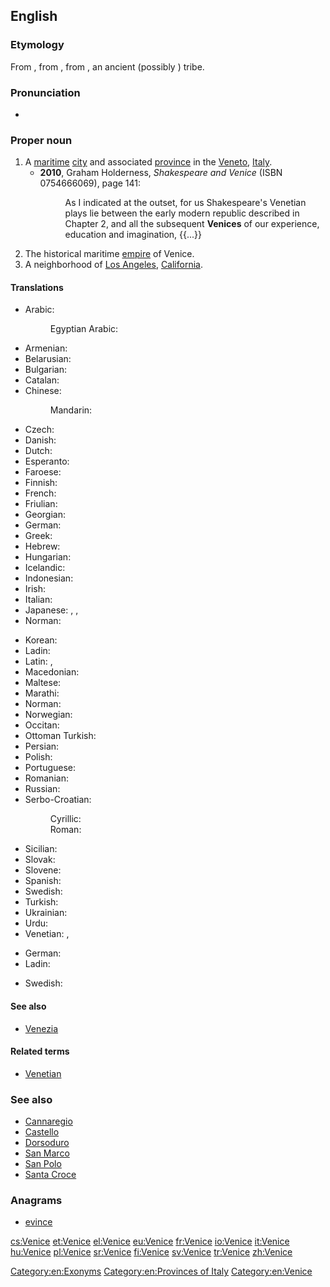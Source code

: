 ==English==
{{wikipedia}}

===Etymology===
From {{etyl|it|en}}, from {{etyl|ML.|en}} {{term|Venetia|lang=la}}, from {{etyl|la|en}} {{term|Veneti|lang=la}}, an ancient (possibly {{etyl|xil|en}}) tribe.

===Pronunciation===
* {{IPA|/ˈvɛnɪs/|lang=en}}

===Proper noun===
{{en-proper noun|s}}

# A [[maritime]] [[city]] and associated [[province]] in the [[Veneto]], [[Italy]].
#* '''2010''', Graham Holderness, ''Shakespeare and Venice'' (ISBN 0754666069), page 141:
#*: As I indicated at the outset, for us Shakespeare's Venetian plays lie between the early modern republic described in Chapter 2, and all the subsequent '''Venices''' of our experience, education and imagination, {{...}}
# The historical maritime [[empire]] of Venice.
# A neighborhood of [[Los Angeles]], [[California]].

====Translations====
{{trans-top|city and province in Italy}}
* Arabic: {{t|ar|اَلْبُنْدُقِيَّة|f}}
*: Egyptian Arabic: {{t|arz|فينيسيا|f|tr=vinesya}}
* Armenian: {{t|hy|Վենետիկ}}
* Belarusian: {{t|be|Вене́цыя|f}}
* Bulgarian: {{t|bg|Вене́ция|f}}
* Catalan: {{t|ca|Venècia|f}}
* Chinese:
*: Mandarin: {{t+|cmn|威尼斯|tr=Wēinísī|sc=Hani}}
* Czech: {{t+|cs|Benátky|f-p}}
* Danish: {{t+|da|Venedig}}
* Dutch: {{t+|nl|Venetië}}
* Esperanto: {{t|eo|Venecio}}
* Faroese: {{t|fo|Venesia}}
* Finnish: {{t+|fi|Venetsia}}
* French: {{t+|fr|Venise|f}}
* Friulian: {{t|fur|Vignesie|f}}
* Georgian: {{t|ka|ვენეცია|sc=Geor}}
* German: {{t+|de|Venedig|n}}
* Greek: {{t+|el|Βενετία|f}}
* Hebrew: {{t|he|ונציה|tr=Venetsia}}
* Hungarian: {{t+|hu|Velence}}
* Icelandic: {{t|is|Feneyjar|f-p}}
* Indonesian: {{t|id|Venesia}}
* Irish: {{t|ga|Veinéis|f}}
* Italian: {{t+|it|Venezia|f}}
* Japanese: {{t|ja|ヴェネツィア|tr=Venetsia}}, {{t|ja|ヴェニス|tr=Venisu}}, {{t|ja|ベネチア|tr=Benechia|sc=Jpan}}
* Norman: {{t|nrf|V'nise|f}}
{{trans-mid}}
* Korean: {{t|ko|베니스|tr=beniseu}}
* Ladin: {{t|lld|Unieja}}
* Latin: {{t|la|Venetiae|f-p}}, {{t|la|Venetia|f}}
* Macedonian: {{t|mk|Вене́ција|f}}
* Maltese: {{t|mt|Venezja}}
* Marathi: {{t|mr|व्हेनीस|m|n|tr=vhenīsa|sc=Deva}}
* Norman: {{t|nrf|Venise|f}}
* Norwegian: {{t|no|Venezia}}
* Occitan: {{t|oc|Venècia}}
* Ottoman Turkish: {{t|ota|وندیك|tr=Venedik}}
* Persian: {{t+|fa|ونیز|tr=Veniz|sc=fa-Arab}}
* Polish: {{t+|pl|Wenecja|f}}
* Portuguese: {{t+|pt|Veneza}}
* Romanian: {{t|ro|Veneția}}
* Russian: {{t|ru|Вене́ция|f}}
* Serbo-Croatian:
*: Cyrillic: {{t|sh|Венеција|f|sc=Cyrl}}
*: Roman: {{t+|sh|Venecija|f}}
* Sicilian: {{t|scn|Vinezzia|f}}
* Slovak: {{t|sk|Benátky|f-p}}
* Slovene: {{t|sl|Benétke|f-p}}
* Spanish: {{t+|es|Venecia|f}}
* Swedish: {{t+|sv|Venedig}}
* Turkish: {{t+|tr|Venedik}}
* Ukrainian: {{t|uk|Вене́цiя|f}}
* Urdu: {{t|ur|وینس|tr=veenis|m}}
* Venetian: {{t|vec|Venesia|f}}, {{t|vec|Venexia|f}}
{{trans-bottom}}

{{trans-top|empire}}
* German: {{t+|de|Venedig}}
* Ladin: {{t|lld|Unieja}}
{{trans-mid}}
* Swedish: {{t+|sv|Venedig}}
{{trans-bottom}}

====See also====
* [[Venezia]]

====Related terms====
* [[Venetian]]

===See also===
* [[Cannaregio]]
* [[Castello]]
* [[Dorsoduro]]
* [[San Marco]]
* [[San Polo]]
* [[Santa Croce]]

===Anagrams===
* [[evince#English|evince]]

[[Category:en:Exonyms]]
[[Category:en:Provinces of Italy]]
[[Category:en:Venice]]

[[cs:Venice]]
[[et:Venice]]
[[el:Venice]]
[[eu:Venice]]
[[fr:Venice]]
[[io:Venice]]
[[it:Venice]]
[[hu:Venice]]
[[pl:Venice]]
[[sr:Venice]]
[[fi:Venice]]
[[sv:Venice]]
[[tr:Venice]]
[[zh:Venice]]